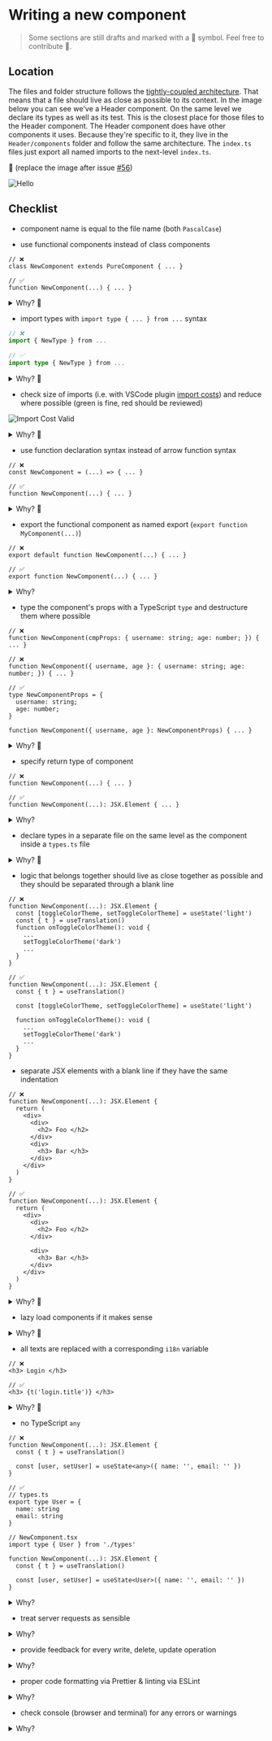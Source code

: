 # Writing a new component

> Some sections are still drafts and marked with a 📝 symbol. Feel free to contribute 🎉.

## Location

The files and folder structure follows the [tightly-coupled architecture](https://nordicapis.com/the-difference-between-tight-coupling-and-loose-coupling/). That means that a file should live as close as possible to its context.
In the image below you can see we've a Header component. On the same level we declare its types as well as its test. This is the closest place for those files to the Header component.
The Header component does have other components it uses. Because they're specific to it, they live in the `Header/components` folder and follow the same architecture. The `index.ts` files just export all named imports to the next-level `index.ts`.

📝 (replace the image after issue [#56](https://github.com/Frachtwerk/essencium-frontend/issues/56))

![Hello](/images/tightly-coupled-principle.png)

## Checklist

- component name is equal to the file name (both `PascalCase`)

- use functional components instead of class components

```tsx
// ❌
class NewComponent extends PureComponent { ... }

// ✅
function NewComponent(...) { ... }
```

<details>
<summary>Why? 📝</summary>
...
</details>

- import types with `import type { ... } from ...` syntax

```typescript
// ❌
import { NewType } from ...

// ✅
import type { NewType } from ...
```

<details>
<summary>Why? 📝</summary>
...
</details>

- check size of imports (i.e. with VSCode plugin [import costs](https://marketplace.visualstudio.com/items?itemName=wix.vscode-import-cost)) and reduce where possible (green is fine, red should be reviewed)

![Import Cost Valid](/images/import-cost-green.png)

<details>
<summary>Why? 📝</summary>
...
</details>

- use function declaration syntax instead of arrow function syntax

```tsx
// ❌
const NewComponent = (...) => { ... }

// ✅
function NewComponent(...) { ... }
```

<details>
<summary>Why? 📝</summary>
...
</details>

- export the functional component as named export (`export function MyComponent(...)`)

```tsx
// ❌
export default function NewComponent(...) { ... }

// ✅
export function NewComponent(...) { ... }
```

<details>
<summary>Why?</summary>

Exporting functions, variables and types via the named export syntax has the advantage of automatic bulk-renaming if needed.
</details>

- type the component's props with a TypeScript `type` and destructure them where possible

```tsx
// ❌
function NewComponent(cmpProps: { username: string; age: number; }) { ... }

// ❌
function NewComponent({ username, age }: { username: string; age: number; }) { ... }

// ✅
type NewComponentProps = {
  username: string;
  age: number;
}

function NewComponent({ username, age }: NewComponentProps) { ... }
```

<details>
<summary>Why? 📝</summary>
...
</details>

- specify return type of component

```tsx
// ❌
function NewComponent(...) { ... }

// ✅
function NewComponent(...): JSX.Element { ... }
```

<details>
<summary>Why?</summary>

By specifying the concret return type, TypeScript will give you an error if you accidentally return a wrong type.
Additionally, it increases the consistency of always specifying the return type of functions throughout the codebase and provides a better readability if you can directly recognize what a function returns.
</details>

- declare types in a separate file on the same level as the component inside a `types.ts` file

<details>
<summary>Why? 📝</summary>
...
</details>

- logic that belongs together should live as close together as possible and they should be separated through a blank line

```tsx
// ❌
function NewComponent(...): JSX.Element {
  const [toggleColorTheme, setToggleColorTheme] = useState('light')
  const { t } = useTranslation()
  function onToggleColorTheme(): void {
    ...
    setToggleColorTheme('dark')
    ...
  }
}

// ✅
function NewComponent(...): JSX.Element {
  const { t } = useTranslation()

  const [toggleColorTheme, setToggleColorTheme] = useState('light')

  function onToggleColorTheme(): void {
    ...
    setToggleColorTheme('dark')
    ...
  }
}
```

- separate JSX elements with a blank line if they have the same indentation

```tsx
// ❌
function NewComponent(...): JSX.Element {
  return (
    <div>
      <div>
        <h2> Foo </h2>
      </div>
      <div>
        <h3> Bar </h3>
      </div>
    </div>
  )
}

// ✅
function NewComponent(...): JSX.Element {
  return (
    <div>
      <div>
        <h2> Foo </h2>
      </div>

      <div>
        <h3> Bar </h3>
      </div>
    </div>
  )
}
```

<details>
<summary>Why? 📝</summary>
...
</details>

- lazy load components if it makes sense

<details>
<summary>Why? 📝</summary>
...
</details>

- all texts are replaced with a corresponding `i18n` variable

```tsx
// ❌
<h3> Login </h3>

// ✅
<h3> {t('login.title')} </h3>
```

<details>
<summary>Why? 📝</summary>
...
</details>

- no TypeScript `any`

```tsx
// ❌
function NewComponent(...): JSX.Element {
  const { t } = useTranslation()

  const [user, setUser] = useState<any>({ name: '', email: '' })
}

// ✅
// types.ts
export type User = {
  name: string
  email: string
}

// NewComponent.tsx
import type { User } from './types'

function NewComponent(...): JSX.Element {
  const { t } = useTranslation()

  const [user, setUser] = useState<User>({ name: '', email: '' })
}
```

<details>
<summary>Why?</summary>
By telling TypeScript that a variable or function is of type `any` you disable TypeScript for it and don't get any type-safety anymore.
Some typing is hard, we all know that, but at least ask for help and don't go the simple and insecure way.
</details>

- treat server requests as sensible

<details>
<summary>Why?</summary>
Double-check if you make unnecessary or too many server requests caused by a suboptimal implementation. It could led to a bad performance and UX.
</details>

- provide feedback for every write, delete, update operation

<details>
<summary>Why?</summary>
A good UX consists of proper user feedback i.e. notifications. That gives the user confidence that his action was successful or has failed.
</details>

- proper code formatting via Prettier & linting via ESLint

<details>
<summary>Why?</summary>
Tools like Prettier (semantic) and ESLint (syntax) ensure a consistent codebase and keeo readability on a high level.
</details>

- check console (browser and terminal) for any errors or warnings

<details>
<summary>Why?</summary>
Even though your implementation is fine, warning or even error can occur. Sometimes they're not reflected in the UI but in the console.
</details>